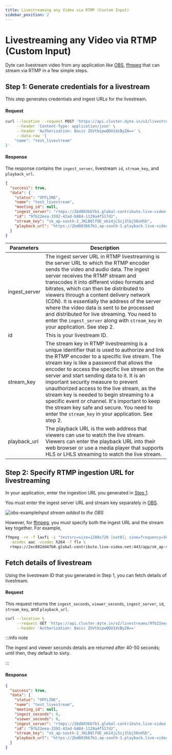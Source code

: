 ```yaml
---
title: Livestreaming any Video via RTMP (Custom Input)
sidebar_position: 2
---
```


# Livestreaming any Video via RTMP (Custom Input)

Dyte can livestream video from any application like
[OBS](https://en.wikipedia.org/wiki/OBS_Studio),
[ffmpeg](https://en.wikipedia.org/wiki/FFmpeg) that can stream via RTMP in a few
simple steps.

## Step 1: Generate credentials for a livestream

This step generates credentials and ingest URLs for the livestream.

#### Request

```bash
curl --location --request POST 'https://api.cluster.dyte.in/v2/livestreams' \
     --header 'Content-Type: application/json' \
     --header 'Authorization: Basic ZGVtbzpwQDU1dzByZA==' \
     --data-raw '{
    "name": "test_livestream"
}'
```

#### Response

The response contains the `ingest_server`, livestream `id`, `stream_key`, and
`playback_url`.

```json
{
  "success": true,
  "data": {
    "status": "OFFLINE",
    "name": "test_livestream",
    "meeting_id": null,
    "ingest_server": "rtmps://2bd803bb7b1.global-contribute.live-video.net:443/app/",
    "id": "9fb22eea-3392-42ad-b884-1129a4f517d2",
    "stream_key": "sk_ap-south-2_JKLBQlfOE_eb14jL5zj3lbj58xHSb",
    "playback_url": "https://2bd803bb7b1.ap-south-1.playback.live-video.net/api/video/v1/ap-south-1.944908621410.channel.e1lAS0BHpDxP.m3u8"
  }
}
```

| **Parameters** | **Description**                                                                                                                                                                                                                                                                                                                                                                                                                                                                                                                                                                      |
| -------------- | ------------------------------------------------------------------------------------------------------------------------------------------------------------------------------------------------------------------------------------------------------------------------------------------------------------------------------------------------------------------------------------------------------------------------------------------------------------------------------------------------------------------------------------------------------------------------------------ |
| ingest_server  | The ingest server URL in RTMP livestreaming is the server URL to which the RTMP encoder sends the video and audio data. The ingest server receives the RTMP stream and transcodes it into different video formats and bitrates, which can then be distributed to viewers through a content delivery network (CDN). It is essentially the address of the server where the video data is sent to be processed and distributed for live streaming. You need to enter the `ingest_server` along with `stream_key` in your application. See step 2.                                       |
| id             | This is your livestream ID.                                                                                                                                                                                                                                                                                                                                                                                                                                                                                                                                                          |
| stream_key     | The stream key in RTMP livestreaming is a unique identifier that is used to authorize and link the RTMP encoder to a specific live stream. The stream key is like a password that allows the encoder to access the specific live stream on the server and start sending data to it. It is an important security measure to prevent unauthorized access to the live stream, as the stream key is needed to begin streaming to a specific event or channel. It's important to keep the stream key safe and secure. You need to enter the `stream_key` in your application. See step 2. |
| playback_url   | The playback URL is the web address that viewers can use to watch the live stream. Viewers can enter the playback URL into their web browser or use a media player that supports HLS or LHLS streaming to watch the live stream.                                                                                                                                                                                                                                                                                                                                                     |

## Step 2: Specify RTMP ingestion URL for livestreaming

In your application, enter the ingestion URL you generated in
[Step 1](#step-1-generate-credentials-for-live-stream).

You must enter the ingest server URL and stream key separately in
[OBS](https://en.wikipedia.org/wiki/OBS_Studio).

![obs-example](/static/guides/obs-example.jpeg)_Input stream added to the OBS_

However, for [ffmpeg](https://en.wikipedia.org/wiki/FFmpeg), you must specify
both the ingest URL and the stream key together. For example,

```bash
ffmpeg -re -f lavfi -i "testsrc=size=1280x720 [out0]; sine=frequency=500 [out1]" \
  -acodec aac -vcodec h264 -f flv \
  rtmps://2ec802dd47b0.global-contribute.live-video.net:443/app/sk_ap-south-1_nDT9sbq3qZyf_SYSyPE7wnVGUQYNyejMe6Z3n
```

## Fetch details of livestream

Using the livestream ID that you generated in Step 1, you can fetch details of
livestream.

#### Request

This request returns the `ingest_seconds`, `viewer_seconds`, `ingest_server`,
`id`, `stream_key`, and `playback_url`.

```bash
curl --location \
     --request GET 'https://api.cluster.dyte.in/v2/livestreams/9fb22eea-3392-42ad-b884-1129a4f517d2' \
     --header 'Authorization: Basic ZGVtbzpwQDU1dzByZA=='
```

:::info note

The ingest and viewer seconds details are returned after 40-50 seconds; until then,
they default to sixty.

:::

#### Response

```json
{
  "success": true,
  "data": {
    "status": "OFFLINE",
    "name": "test_livestream",
    "meeting_id": null,
    "ingest_seconds": 0,
    "viewer_seconds": 0,
    "ingest_server": "rtmps://2bd803bb7b1.global-contribute.live-video.net:443/app/",
    "id": "9fb22eea-3392-42ad-b884-1129a4f517d2",
    "stream_key": "sk_ap-south-2_JKLBQlfOE_eb14jL5zj3lbj58xHSb",
    "playback_url": "https://2bd803bb7b1.ap-south-1.playback.live-video.net/api/video/v1/ap-south-1.944908621410.channel.e1lAS0BHpDxP.m3u8"
  }
}
```
